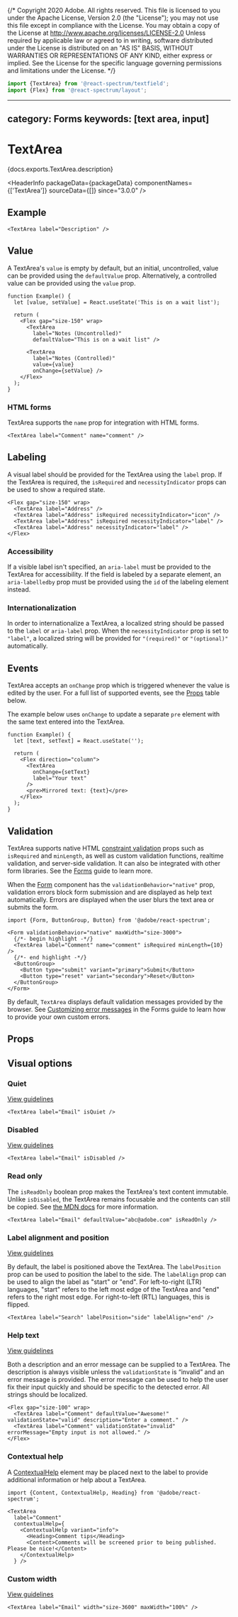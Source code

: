 {/* Copyright 2020 Adobe. All rights reserved.
This file is licensed to you under the Apache License, Version 2.0 (the "License");
you may not use this file except in compliance with the License. You may obtain a copy
of the License at http://www.apache.org/licenses/LICENSE-2.0
Unless required by applicable law or agreed to in writing, software distributed under
the License is distributed on an "AS IS" BASIS, WITHOUT WARRANTIES OR REPRESENTATIONS
OF ANY KIND, either express or implied. See the License for the specific language
governing permissions and limitations under the License. */}



```jsx import
import {TextArea} from '@react-spectrum/textfield';
import {Flex} from '@react-spectrum/layout';
```

---
category: Forms
keywords: [text area, input]
---

# TextArea

<PageDescription>{docs.exports.TextArea.description}</PageDescription>

<HeaderInfo
  packageData={packageData}
  componentNames={['TextArea']}
  sourceData={[]}
  since="3.0.0" />

## Example

```tsx example
<TextArea label="Description" />
```

## Value

A TextArea's `value` is empty by default, but an initial, uncontrolled, value can be provided using the `defaultValue` prop.
Alternatively, a controlled value can be provided using the `value` prop.

```tsx example
function Example() {
  let [value, setValue] = React.useState('This is on a wait list');

  return (
    <Flex gap="size-150" wrap>
      <TextArea
        label="Notes (Uncontrolled)"
        defaultValue="This is on a wait list" />

      <TextArea
        label="Notes (Controlled)"
        value={value}
        onChange={setValue} />
    </Flex>
  );
}
```

### HTML forms

TextArea supports the `name` prop for integration with HTML forms.

```tsx example
<TextArea label="Comment" name="comment" />
```

## Labeling

A visual label should be provided for the TextArea using the `label` prop. If the TextArea is required, the `isRequired` and
`necessityIndicator` props can be used to show a required state.

```tsx example
<Flex gap="size-150" wrap>
  <TextArea label="Address" />
  <TextArea label="Address" isRequired necessityIndicator="icon" />
  <TextArea label="Address" isRequired necessityIndicator="label" />
  <TextArea label="Address" necessityIndicator="label" />
</Flex>
```

### Accessibility

If a visible label isn't specified, an `aria-label` must be provided to the TextArea for
accessibility. If the field is labeled by a separate element, an `aria-labelledby` prop must be provided using
the `id` of the labeling element instead.


### Internationalization

In order to internationalize a TextArea, a localized string should be passed to the `label` or `aria-label` prop.
When the `necessityIndicator` prop is set to `"label"`, a localized string will be provided for `"(required)"` or `"(optional)"` automatically.

## Events

TextArea accepts an `onChange` prop which is triggered whenever the value is edited by the user.
For a full list of supported events, see the [Props](#props) table below.

The example below uses `onChange` to update a separate `pre` element with the same text entered into the TextArea.
```tsx example
function Example() {
  let [text, setText] = React.useState('');

  return (
    <Flex direction="column">
      <TextArea
        onChange={setText}
        label="Your text"
      />
      <pre>Mirrored text: {text}</pre>
    </Flex>
  );
}
```

## Validation

TextArea supports native HTML [constraint validation](https://developer.mozilla.org/en-US/docs/Web/HTML/Constraint_validation) props such as `isRequired` and `minLength`, as well as custom validation functions, realtime validation, and server-side validation. It can also be integrated with other form libraries. See the [Forms](forms.html) guide to learn more.

When the [Form](Form.html) component has the `validationBehavior="native"` prop, validation errors block form submission and are displayed as help text automatically. Errors are displayed when the user blurs the text area or submits the form.

```tsx example
import {Form, ButtonGroup, Button} from '@adobe/react-spectrum';

<Form validationBehavior="native" maxWidth="size-3000">
  {/*- begin highlight -*/}
  <TextArea label="Comment" name="comment" isRequired minLength={10} />
  {/*- end highlight -*/}
  <ButtonGroup>
    <Button type="submit" variant="primary">Submit</Button>
    <Button type="reset" variant="secondary">Reset</Button>
  </ButtonGroup>
</Form>
```

By default, `TextArea` displays default validation messages provided by the browser. See [Customizing error messages](forms.html#customizing-error-messages) in the Forms guide to learn how to provide your own custom errors.

## Props

<PropTable component={docs.exports.TextArea} links={docs.links} />

## Visual options

### Quiet

[View guidelines](https://spectrum.adobe.com/page/text-area/#Quiet)

```tsx example
<TextArea label="Email" isQuiet />
```

### Disabled

[View guidelines](https://spectrum.adobe.com/page/text-area/#Disabled)

```tsx example
<TextArea label="Email" isDisabled />
```

### Read only

The `isReadOnly` boolean prop makes the TextArea's text content immutable. Unlike `isDisabled`, the TextArea remains focusable
and the contents can still be copied. See [the MDN docs](https://developer.mozilla.org/en-US/docs/Web/HTML/Attributes/readonly) for more information.

```tsx example
<TextArea label="Email" defaultValue="abc@adobe.com" isReadOnly />
```

### Label alignment and position
[View guidelines](https://spectrum.adobe.com/page/text-area/#Label-position)

By default, the label is positioned above the TextArea. The `labelPosition` prop can be used to position the label to the side. The `labelAlign` prop can be used to align the label as "start" or "end". For left-to-right (LTR) languages, "start" refers to the left most edge of the TextArea and "end" refers to the right most edge. For right-to-left (RTL) languages, this is flipped.

```tsx example
<TextArea label="Search" labelPosition="side" labelAlign="end" />
```

### Help text
[View guidelines](https://spectrum.adobe.com/page/text-area/#Help-text-(description-and-error-message))

Both a description and an error message can be supplied to a TextArea. The description is always visible unless the `validationState` is “invalid” and an error message is provided. The error message can be used to help the user fix their input quickly and should be specific to the detected error. All strings should be localized.

```tsx example
<Flex gap="size-100" wrap>
  <TextArea label="Comment" defaultValue="Awesome!" validationState="valid" description="Enter a comment." />
  <TextArea label="Comment" validationState="invalid" errorMessage="Empty input is not allowed." />
</Flex>
```

### Contextual help

A [ContextualHelp](ContextualHelp.html) element may be placed next to the label to provide additional information or help about a TextArea.

```tsx example
import {Content, ContextualHelp, Heading} from '@adobe/react-spectrum';

<TextArea
  label="Comment"
  contextualHelp={
    <ContextualHelp variant="info">
      <Heading>Comment tips</Heading>
      <Content>Comments will be screened prior to being published. Please be nice!</Content>
    </ContextualHelp>
  } />
```

### Custom width

[View guidelines](https://spectrum.adobe.com/page/text-area/#Width)

```tsx example
<TextArea label="Email" width="size-3600" maxWidth="100%" />
```
